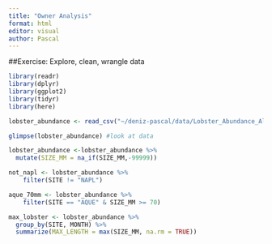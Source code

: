```yaml
---
title: "Owner Analysis"
format: html
editor: visual
author: Pascal
---
```


##Exercise: Explore, clean, wrangle data

```r
library(readr)
library(dplyr)
library(ggplot2)
library(tidyr)
library(here)
```
```r
lobster_abundance <- read_csv("~/deniz-pascal/data/Lobster_Abundance_All_Years_20220829.csv")
```
```r
glimpse(lobster_abundance) #look at data
```


```r
lobster_abundance <-lobster_abundance %>% 
  mutate(SIZE_MM = na_if(SIZE_MM,-99999))


```

```r
not_napl <- lobster_abundance %>% 
    filter(SITE != "NAPL")
```

```r
aque_70mm <- lobster_abundance %>% 
    filter(SITE == "AQUE" & SIZE_MM >= 70)
```


```r
max_lobster <- lobster_abundance %>% 
  group_by(SITE, MONTH) %>% 
  summarize(MAX_LENGTH = max(SIZE_MM, na.rm = TRUE))
```







